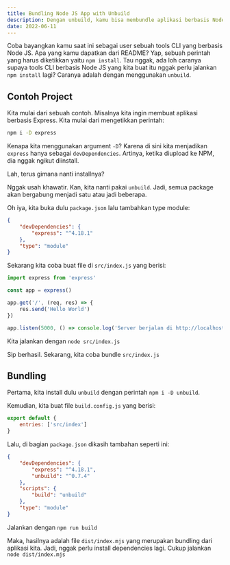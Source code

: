 ```yaml
---
title: Bundling Node JS App with Unbuild
description: Dengan unbuild, kamu bisa membundle aplikasi berbasis Node JS
date: 2022-06-11
---
```


Coba bayangkan kamu saat ini sebagai user sebuah tools CLI yang berbasis Node JS. Apa yang kamu dapatkan dari README? Yap, sebuah perintah yang harus diketikkan yaitu `npm install`. Tau nggak, ada loh caranya supaya tools CLI berbasis Node JS yang kita buat itu nggak perlu jalankan `npm install` lagi? Caranya adalah dengan menggunakan `unbuild`.

## Contoh Project

Kita mulai dari sebuah contoh. Misalnya kita ingin membuat aplikasi berbasis Express. Kita mulai dari mengetikkan perintah:

```bash
npm i -D express
```

Kenapa kita menggunakan argument `-D`? Karena di sini kita menjadikan `express` hanya sebagai `devDependencies`. Artinya, ketika diupload ke NPM, dia nggak ngikut diinstall.

Lah, terus gimana nanti installnya?

Nggak usah khawatir. Kan, kita nanti pakai `unbuild`. Jadi, semua package akan bergabung menjadi satu atau jadi beberapa.

Oh iya, kita buka dulu `package.json` lalu tambahkan type module:

```json {5}
{
	"devDependencies": {
		"express": "^4.18.1"
	},
	"type": "module"
}
```

Sekarang kita coba buat file di `src/index.js` yang berisi:

```javascript
import express from 'express'

const app = express()

app.get('/', (req, res) => {
	res.send('Hello World')
})

app.listen(5000, () => console.log('Server berjalan di http://localhost:5000'))
```

Kita jalankan dengan `node src/index.js`

Sip berhasil. Sekarang, kita coba bundle `src/index.js`

## Bundling

Pertama, kita install dulu `unbuild` dengan perintah `npm i -D unbuild`.

Kemudian, kita buat file `build.config.js` yang berisi:

```javascript
export default {
	entries: ['src/index']
}
```

Lalu, di bagian `package.json` dikasih tambahan seperti ini:

```json {6-8}
{
	"devDependencies": {
		"express": "^4.18.1",
		"unbuild": "^0.7.4"
	},
	"scripts": {
		"build": "unbuild"
	},
	"type": "module"
}
```

Jalankan dengan `npm run build`

Maka, hasilnya adalah file `dist/index.mjs` yang merupakan bundling dari aplikasi kita. Jadi, nggak perlu install dependencies lagi. Cukup jalankan `node dist/index.mjs`